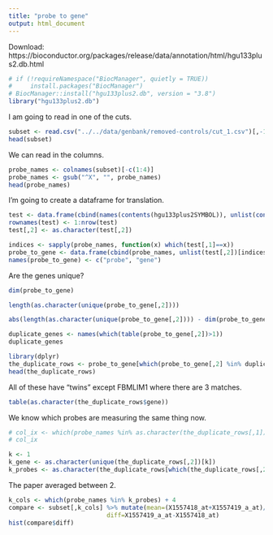 ```yaml
---
title: "probe to gene"
output: html_document
---
```


Download:
https://bioconductor.org/packages/release/data/annotation/html/hgu133plus2.db.html

```r
# if (!requireNamespace("BiocManager", quietly = TRUE))
#     install.packages("BiocManager")
# BiocManager::install("hgu133plus2.db", version = "3.8")
library("hgu133plus2.db")
```

I am going to read in one of the cuts.

```r
subset <- read.csv("../../data/genbank/removed-controls/cut_1.csv")[,-1]
head(subset)
```

We can read in the columns.

```r
probe_names <- colnames(subset)[-c(1:4)]
probe_names <- gsub("^X", "", probe_names)
head(probe_names)
```


I'm going to create a dataframe for translation.

```r
test <- data.frame(cbind(names(contents(hgu133plus2SYMBOL)), unlist(contents(hgu133plus2SYMBOL))))
rownames(test) <- 1:nrow(test)
test[,2] <- as.character(test[,2])

indices <- sapply(probe_names, function(x) which(test[,1]==x))
probe_to_gene <- data.frame(cbind(probe_names, unlist(test[,2])[indices]))
names(probe_to_gene) <- c("probe", "gene")
```


Are the genes unique?

```r
dim(probe_to_gene)
```

```r
length(as.character(unique(probe_to_gene[,2])))
```

```r
abs(length(as.character(unique(probe_to_gene[,2]))) - dim(probe_to_gene)[1])
```



```r
duplicate_genes <- names(which(table(probe_to_gene[,2])>1))
duplicate_genes
```

```r
library(dplyr)
the_duplicate_rows <- probe_to_gene[which(probe_to_gene[,2] %in% duplicate_genes),] %>% arrange(gene)
head(the_duplicate_rows)
```

All of these have "twins" except FBMLIM1 where there are 3 matches.

```r
table(as.character(the_duplicate_rows$gene))
```

We know which probes are measuring the same thing now.

```r
# col_ix <- which(probe_names %in% as.character(the_duplicate_rows[,1])) + 4
# col_ix
```


```r
k <- 1
k_gene <- as.character(unique(the_duplicate_rows[,2])[k])
k_probes <- as.character(the_duplicate_rows[which(the_duplicate_rows[,2] == k_gene), 1])
```

The paper averaged between 2.

```r
k_cols <- which(probe_names %in% k_probes) + 4
compare <- subset[,k_cols] %>% mutate(mean=(X1557418_at+X1557419_a_at)/2,
                           diff=X1557419_a_at-X1557418_at)
hist(compare$diff)
```